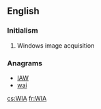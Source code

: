 {{also|wia}}
==English==

===Initialism===
{{rfc-header|Initialism}}
{{head|en|initialism}}

# {{label|en|computing}} Windows image acquisition

===Anagrams===
* [[IAW#English|IAW]]
* [[wai#English|wai]]

[[cs:WIA]]
[[fr:WIA]]